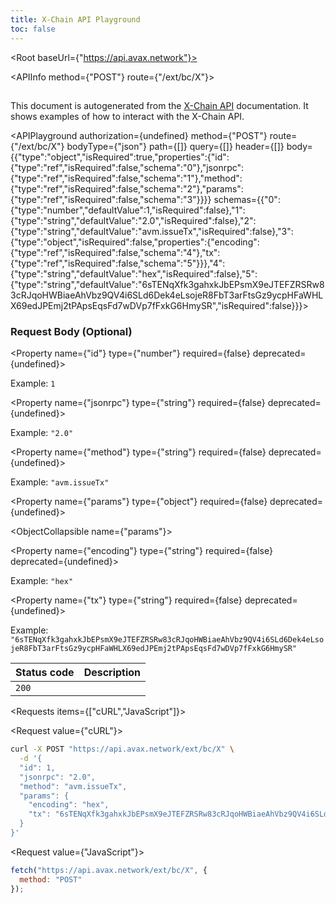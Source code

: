 ```yaml
---
title: X-Chain API Playground
toc: false
---
```



<Root baseUrl={"https://api.avax.network"}>

<API>

<APIInfo method={"POST"} route={"/ext/bc/X"}>

## 

This document is autogenerated from the [X-Chain API](https://docs.avax.network/docs/api-reference/x-chain/api) documentation. It shows examples of how to interact with the X-Chain API.

<APIPlayground authorization={undefined} method={"POST"} route={"/ext/bc/X"} bodyType={"json"} path={[]} query={[]} header={[]} body={{"type":"object","isRequired":true,"properties":{"id":{"type":"ref","isRequired":false,"schema":"0"},"jsonrpc":{"type":"ref","isRequired":false,"schema":"1"},"method":{"type":"ref","isRequired":false,"schema":"2"},"params":{"type":"ref","isRequired":false,"schema":"3"}}}} schemas={{"0":{"type":"number","defaultValue":1,"isRequired":false},"1":{"type":"string","defaultValue":"2.0","isRequired":false},"2":{"type":"string","defaultValue":"avm.issueTx","isRequired":false},"3":{"type":"object","isRequired":false,"properties":{"encoding":{"type":"ref","isRequired":false,"schema":"4"},"tx":{"type":"ref","isRequired":false,"schema":"5"}}},"4":{"type":"string","defaultValue":"hex","isRequired":false},"5":{"type":"string","defaultValue":"6sTENqXfk3gahxkJbEPsmX9eJTEFZRSRw83cRJqoHWBiaeAhVbz9QV4i6SLd6Dek4eLsojeR8FbT3arFtsGz9ycpHFaWHLX69edJPEmj2tPApsEqsFd7wDVp7fFxkG6HmySR","isRequired":false}}}>

</APIPlayground>

### Request Body (Optional)

<Property name={"id"} type={"number"} required={false} deprecated={undefined}>

<span>Example: `1`</span>

</Property>

<Property name={"jsonrpc"} type={"string"} required={false} deprecated={undefined}>

<span>Example: `"2.0"`</span>

</Property>

<Property name={"method"} type={"string"} required={false} deprecated={undefined}>

<span>Example: `"avm.issueTx"`</span>

</Property>

<Property name={"params"} type={"object"} required={false} deprecated={undefined}>

<ObjectCollapsible name={"params"}>

<Property name={"encoding"} type={"string"} required={false} deprecated={undefined}>

<span>Example: `"hex"`</span>

</Property>

<Property name={"tx"} type={"string"} required={false} deprecated={undefined}>

<span>Example: `"6sTENqXfk3gahxkJbEPsmX9eJTEFZRSRw83cRJqoHWBiaeAhVbz9QV4i6SLd6Dek4eLsojeR8FbT3arFtsGz9ycpHFaWHLX69edJPEmj2tPApsEqsFd7wDVp7fFxkG6HmySR"`</span>

</Property>

</ObjectCollapsible>

</Property>

| Status code | Description |
| ----------- | ----------- |
| `200` |  |

</APIInfo>

<APIExample>

<Requests items={["cURL","JavaScript"]}>

<Request value={"cURL"}>

```bash
curl -X POST "https://api.avax.network/ext/bc/X" \
  -d '{
  "id": 1,
  "jsonrpc": "2.0",
  "method": "avm.issueTx",
  "params": {
    "encoding": "hex",
    "tx": "6sTENqXfk3gahxkJbEPsmX9eJTEFZRSRw83cRJqoHWBiaeAhVbz9QV4i6SLd6Dek4eLsojeR8FbT3arFtsGz9ycpHFaWHLX69edJPEmj2tPApsEqsFd7wDVp7fFxkG6HmySR"
  }
}'
```

</Request>

<Request value={"JavaScript"}>

```js
fetch("https://api.avax.network/ext/bc/X", {
  method: "POST"
});
```

</Request>

</Requests>

</APIExample>

</API>

</Root>